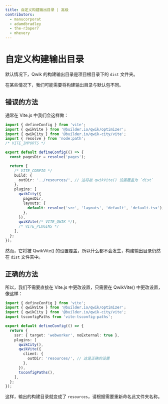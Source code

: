 ```yaml
---
title: 自定义构建输出目录 | 高级
contributors:
  - manucorporat
  - adamdbradley
  - the-r3aper7
  - mhevery
---
```


# 自定义构建输出目录

默认情况下，Qwik 的构建输出目录是项目根目录下的 `dist` 文件夹。

在某些情况下，我们可能需要将构建输出目录与默认包不同。

## 错误的方法

通常在 Vite.js 中我们会这样做：

```ts title="vite.config.ts"
import { defineConfig } from 'vite';
import { qwikVite } from '@builder.io/qwik/optimizer';
import { qwikCity } from '@builder.io/qwik-city/vite';
import { resolve } from 'node:path';
/* VITE_IMPORTS */

export default defineConfig(() => {
  const pagesDir = resolve('pages');

  return {
    /* VITE_CONFIG */
    build: {
      outDir: '../resources/', // 这将被 qwikVite() 设置覆盖为 `dist`
    },
    plugins: [
      qwikCity({
        pagesDir,
        layouts: {
          default: resolve('src', 'layouts', 'default', 'default.tsx'),
        },
      }),
      qwikVite(/* VITE_QWIK */),
      /* VITE_PLUGINS */
    ],
  };
});
```

然而，它将被 QwikVite() 的设置覆盖，所以什么都不会发生，构建输出目录仍然在 `dist` 文件夹中。

## 正确的方法

所以，我们不需要直接在 Vite.js 中更改设置，只需要在 QwikVite() 中更改设置，像这样：

```ts title="vite.config.ts"
import { defineConfig } from 'vite';
import { qwikVite } from '@builder.io/qwik/optimizer';
import { qwikCity } from '@builder.io/qwik-city/vite';
import tsconfigPaths from 'vite-tsconfig-paths';

export default defineConfig(() => {
  return {
    ssr: { target: 'webworker', noExternal: true },
    plugins: [
      qwikCity(),
      qwikVite({
        client: {
          outDir: 'resources/', // 这是正确的设置
        },
      }),
      tsconfigPaths(),
    ],
  };
});
```

这样，输出的构建目录就变成了 `resources`，请根据需要重新命名此文件夹名称。
